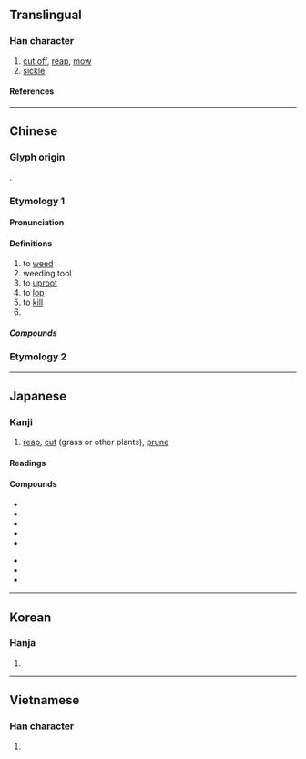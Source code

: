 {{also|苅}}
{{character info}}
==Translingual==

===Han character===
{{Han char|rn=18|rad=刀|as=02|sn=4|four=42000|canj=KLN|ids=⿰㐅刂}}

# [[cut off]], [[reap]], [[mow]]
# [[sickle]]

====References====
{{Han ref|kx=0136.100|dkj=01859|dj=0307.060|hdz=10323.070|uh=5208}}

----

==Chinese==
{{zh-forms}}

===Glyph origin===
{{Han etym}}
{{Han_compound|乂|刀|alt2=刂|t2=knife|ls=psc|c1=p|c2=s}}.

===Etymology 1===

====Pronunciation====
{{zh-pron
|m=yì
|c=ngaai6
|mn=ngāi
|mc=y
|oc=y
|cat=v,n,pn
}}

====Definitions====
{{zh-hanzi}}

# to [[weed]]
# weeding tool
# to [[uproot]]
# to [[lop]]
# to [[kill]]
# {{surname|zh}}

=====Compounds=====
{{zh-der|刈包|刈蓍遺簪|刈鉤|刈香|剷刈|斬刈殺伐}}

===Etymology 2===
{{zh-see|割|ss}}

----

==Japanese==

===Kanji===
{{ja-kanji|grade=c|rs=刀02}}

# [[reap]], [[cut]] (grass or other plants), [[prune]]

====Readings====
{{ja-readings
|goon=げ
|kanon=がい
|on=かい
|kun=か-る
|nanori=かっ
}}

====Compounds====
{{top2}}
* {{ja-r|刈る|かる|cut, mow, harvest}}
* {{ja-r|刈り込む|かりとむ|cut, dress, prune}}
* {{ja-r|刈り取る|かりとる|mow, reap, harvest}}
* {{ja-r|刈り入れ|かり.いれ|harvest}}
* {{ja-r|刈り立て|かりたて|new mown, newly cut}}
{{mid2}}
* {{ja-r|稲%刈り|いね%かり|rice reaping}}
* {{ja-r|草%刈り|くさ%かり|mowing, mower}}
* {{ja-r|丸%刈り|まる%がり|close clipping}}
{{bottom}}

----

==Korean==

===Hanja===
{{ko-hanja|예}}

# {{rfdef|ko|sort=刀02}}

----

==Vietnamese==

===Han character===
{{vi-readings|reading=[[ngãi]]|rs=刀02}}

# {{rfdef|vi|sort=刀02}}